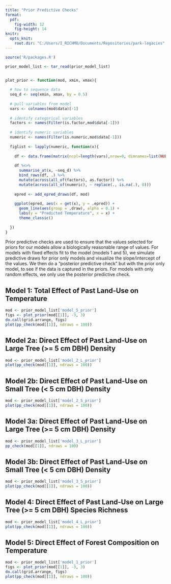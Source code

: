 ```yaml
---
title: "Prior Predictive Checks"
format:
  pdf:
    fig-width: 12
    fig-height: 14
knitr:
  opts_knit:
    root.dir: "C:/Users/I_RICHMO/Documents/Repositories/park-legacies"
---
```


```r
source('R/packages.R')

prior_model_list <- tar_read(prior_model_list)


plot_prior <- function(mod, xmin, xmax){
  
  # how to sequence data
  seq_d <- seq(xmin, xmax, by = 0.5)
  
  # pull variables from model 
  vars <- colnames(mod$data)[-1]
  
  # identify categorical variables 
  factors <- names(Filter(is.factor,mod$data[-1]))
  
  # identify numeric variables 
  numeric <- names(Filter(is.numeric,mod$data[-1]))
  
  figlist <- lapply(numeric, function(x){
    
    df <- data.frame(matrix(ncol=length(vars),nrow=0, dimnames=list(NULL, vars)))
    
    df %<>%
      summarise_at(x, ~seq_d) %>%
      bind_rows(df, .) %>%
      mutate(across(all_of(factors), as.factor)) %>% 
      mutate(across(all_of(numeric), ~ replace(., is.na(.), 0)))
    
    epred <- add_epred_draws(df, mod)
    
    ggplot(epred, aes(x = get(x), y = .epred)) +
      geom_line(aes(group = .draw), alpha = 0.1) +
      labs(y = "Predicted Temperature", x = x) +
      theme_classic()
    
  })
}
```


Prior predictive checks are used to ensure that the values selected for priors for our models allow a biologically reasonable range of values. For models with fixed effects fit to the model (models 1 and 5), we simulate predictive draws for prior only models and visualize the slope/intercept of the values. We then do a "posterior predictive check" but with the prior only model, to see if the data is captured in the priors. For models with only random effects, we only use the posterior predictive check.



## Model 1: Total Effect of Past Land-Use on Temperature

```r
mod <- prior_model_list['model_5_prior']
figs <- plot_prior(mod[[1]], -3, 3)
do.call(grid.arrange, figs)
plot(pp_check(mod[[1]], ndraws = 100))
```

## Model 2a: Direct Effect of Past Land-Use on Large Tree (>= 5 cm DBH) Density

```r
mod <- prior_model_list['model_2_L_prior']
plot(pp_check(mod[[1]], ndraws = 100))
```


## Model 2b: Direct Effect of Past Land-Use on Small Tree (< 5 cm DBH) Density

```r
mod <- prior_model_list['model_2_S_prior']
plot(pp_check(mod[[1]], ndraws = 100))
```

## Model 3a: Direct Effect of Past Land-Use on Large Tree (>= 5 cm DBH) Density

```r
mod <- prior_model_list['model_3_L_prior']
pp_check(mod[[1]], ndraws = 100)
```

## Model 3b: Direct Effect of Past Land-Use on Small Tree (< 5 cm DBH) Density

```r
mod <- prior_model_list['model_3_S_prior']
plot(pp_check(mod[[1]], ndraws = 100))
```

## Model 4: Direct Effect of Past Land-Use on Large Tree (>= 5 cm DBH) Species Richness

```r
mod <- prior_model_list['model_4_L_prior']
plot(pp_check(mod[[1]], ndraws = 100))
```


## Model 5: Direct Effect of Forest Composition on Temperature

```r
mod <- prior_model_list['model_1_prior']
figs <- plot_prior(mod[[1]], -3, 3)
do.call(grid.arrange, figs)
plot(pp_check(mod[[1]], ndraws = 100))
```